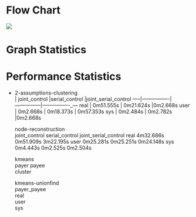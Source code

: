 # Flow Chart
<img src="https://github.com/pw2393/project_csds/blob/master/analytics/files_usage.jpeg">


# Graph Statistics



# Performance Statistics

* 2-assumptions-clustering		
	   | joint_control	|serial_control	|joint_serial_control
-----|----------------|---------------|----------------_---
real |	0m51.555s     |	0m21.624s	    |0m2.668s
user |	0m2.668s     	| 0m18.373s     |	0m57.353s
sys  |   	0m2.484s	  | 0m2.782s	      |0m2.668s
			
			
	node-reconstruction		
	joint_control	serial_control	joint_serial_control
real	4m32.686s	0m51.909s	3m22.195s
user	0m25.281s	0m25.251s	0m24.148s
sys     	0m4.443s	0m2.525s	0m2.504s
			
			
	kmeans		
	payer	payee	
cluster			
			
			
			
			
	kmeans-unionfind		
	payer_payee		
real			
user			
sys     			

